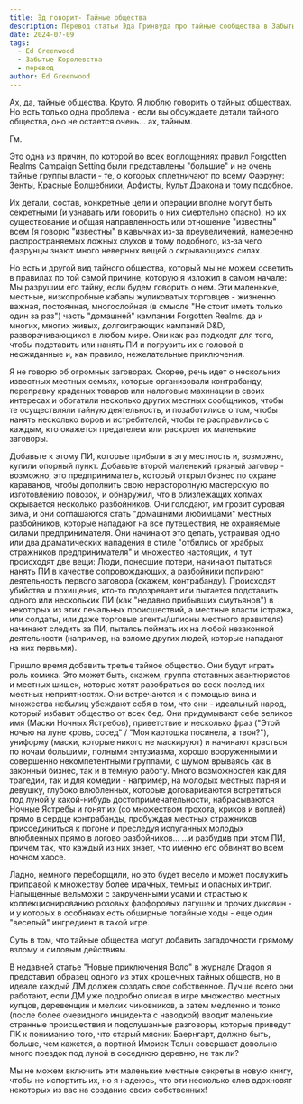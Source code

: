 ```yaml
---
title: Эд говорит- Тайные общества
description: Перевод статьи Эда Гринвуда про тайные сообщества в Забытых Королествах
date: 2024-07-09
tags:
  - Ed Greenwood
  - Забытые Королевства
  - перевод
author: Ed Greenwood
---
```


Ах, да, тайные общества. Круто. Я люблю говорить о тайных обществах. Но есть только одна проблема - если вы обсуждаете детали тайного общества, оно не остается очень... ах, тайным.

Гм.

Это одна из причин, по которой во всех воплощениях правил Forgotten Realms Campaign Setting были представлены "большие" и не очень тайные группы власти - те, о которых сплетничают по всему Фаэруну: Зенты, Красные Волшебники, Арфисты, Культ Дракона и тому подобное.

Их детали, состав, конкретные цели и операции вполне могут быть секретными (и узнавать или говорить о них смертельно опасно), но их существование и общая направленность или отношение "известны" всем (я говорю "известны" в кавычках из-за преувеличений, намеренно распространяемых ложных слухов и тому подобного, из-за чего фаэрунцы знают много неверных вещей о скрывающихся силах.

Но есть и другой вид тайного общества, который мы не можем осветить в правилах по той самой причине, которую я изложил в самом начале: Мы разрушим его тайну, если будем говорить о нем. Эти маленькие, местные, низкопробные кабалы жуликоватых торговцев - жизненно важная, постоянная, многослойная (в смысле "Не стоит иметь только один за раз") часть "домашней" кампании Forgotten Realms, да и многих, многих живых, долгоиграющих кампаний D&D, разворачивающихся в любом мире. Они как раз подходят для того, чтобы подставить или нанять ПИ и погрузить их с головой в неожиданные и, как правило, нежелательные приключения.

Я не говорю об огромных заговорах. Скорее, речь идет о нескольких известных местных семьях, которые организовали контрабанду, переправку краденых товаров или налоговые махинации в своих интересах и обогатили несколько других местных сообщников, чтобы те осуществляли тайную деятельность, и позаботились о том, чтобы нанять несколько воров и истребителей, чтобы те расправились с каждым, кто окажется предателем или раскроет их маленькие заговоры.

Добавьте к этому ПИ, которые прибыли в эту местность и, возможно, купили опорный пункт. Добавьте второй маленький грязный заговор - возможно, это предприниматель, который открыл бизнес по охране караванов, чтобы дополнить свою нерасторопную мастерскую по изготовлению повозок, и обнаружил, что в близлежащих холмах скрывается несколько разбойников. Они голодают, им грозит суровая зима, и они соглашаются стать "домашними любимцами" местных разбойников, которые нападают на все путешествия, не охраняемые силами предпринимателя. Они начинают это делать, устраивая одно или два драматических нападения в стиле "отбились от храбрых стражников предпринимателя" и множество настоящих, и тут происходят две вещи: Люди, понесшие потери, начинают пытаться нанять ПИ в качестве сопровождающих, а разбойники попирают деятельность первого заговора (скажем, контрабанду). Происходят убийства и похищения, кто-то подозревает или пытается подставить одного или нескольких ПИ (как "недавно прибывших смутьянов") в некоторых из этих печальных происшествий, а местные власти (стража, или солдаты, или даже торговые агенты/шпионы местного правителя) начинают следить за ПИ, пытаясь поймать их на любой незаконной деятельности (например, на взломе других людей, которые нападают на них первыми).

Пришло время добавить третье тайное общество. Они будут играть роль комика. Это может быть, скажем, группа отставных авантюристов и местных шишек, которые хотят разобраться во всех последних местных неприятностях. Они встречаются и с помощью вина и множества небылиц убеждают себя в том, что они - идеальный народ, который избавит общество от всех бед. Они придумывают себе великое имя (Маски Ночных Ястребов), приветствие и несколько фраз ("Этой ночью на луне кровь, сосед" / "Моя картошка посинела, а твоя?"), униформу (маски, которые никого не маскируют) и начинают красться по ночам большими, полными энтузиазма, хорошо вооруженными и совершенно некомпетентными группами, с шумом врываясь как в законный бизнес, так и в темную работу. Много возможностей как для трагедии, так и для комедии - например, на молодых местных парня и девушку, глубоко влюбленных, которые договариваются встретиться под луной у какой-нибудь достопримечательности, набрасываются Ночные Ястребы и гонят их (со множеством грохота, криков и воплей) прямо в сердце контрабанды, пробуждая местных стражников присоединиться к погоне и преследуя испуганных молодых влюбленных прямо в логово разбойников... ...и разбудив при этом ПИ, причем так, что каждый из них знает, что именно его обвинят во всем ночном хаосе.

Ладно, немного переборщили, но это будет весело и может послужить приправой к множеству более мрачных, темных и опасных интриг. Напыщенные вельможи с закрученными усами и страстью к коллекционированию розовых фарфоровых лягушек и прочих диковин - и у которых в особняках есть обширные потайные ходы - еще один "веселый" ингредиент в такой игре.

Суть в том, что тайные общества могут добавить загадочности прямому взлому и силовым действиям.

В недавней статье "Новые приключения Воло" в журнале Dragon я представил образец одного из этих крошечных тайных обществ, но в идеале каждый ДМ должен создать свое собственное. Лучше всего они работают, если ДМ уже подробно описал в игре множество местных купцов, деревенщин и мелких чиновников, а затем медленно и тонко (после более очевидного инцидента с наводкой) вводит маленькие странные происшествия и подслушанные разговоры, которые приведут ПК к пониманию того, что старый мясник Баернгарт, должно быть, больше, чем кажется, а портной Имриск Тельн совершает довольно много поездок под луной в соседнюю деревню, не так ли?

Мы не можем включить эти маленькие местные секреты в новую книгу, чтобы не испортить их, но я надеюсь, что эти несколько слов вдохновят некоторых из вас на создание своих собственных!
